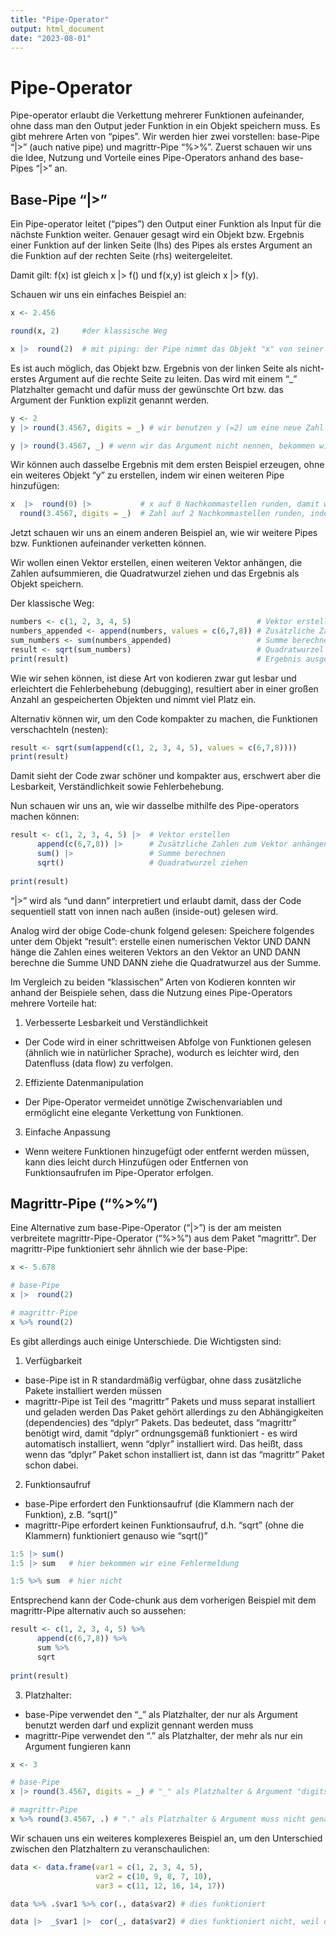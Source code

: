 ```yaml
---
title: "Pipe-Operator"
output: html_document
date: "2023-08-01"
---
```



# Pipe-Operator 

Pipe-operator erlaubt die Verkettung mehrerer Funktionen aufeinander, ohne dass man den Output jeder Funktion in ein Objekt speichern muss. Es gibt mehrere Arten von "pipes". Wir werden hier zwei vorstellen: base-Pipe "|>" (auch native pipe) und magrittr-Pipe "%>%". Zuerst schauen wir uns die Idee, Nutzung und Vorteile eines Pipe-Operators anhand des base-Pipes "|>" an.

## Base-Pipe "|>" 

Ein Pipe-operator leitet ("pipes") den Output einer Funktion als Input für die nächste Funktion weiter. Genauer gesagt wird ein Objekt bzw. Ergebnis einer Funktion auf der linken Seite (lhs) des Pipes als erstes Argument an die Funktion auf der rechten Seite (rhs) weitergeleitet. 

Damit gilt: 
f(x) ist gleich x |> f()  und 
f(x,y) ist gleich x |> f(y). 


Schauen wir uns ein einfaches Beispiel an: 

```r

x <- 2.456

round(x, 2)     #der klassische Weg 

x |>  round(2)  # mit piping: der Pipe nimmt das Objekt "x" von seiner linken Seite und leitet es als erstes Argument in die Funktion "round" auf seiner rechten Seite weiter

```

Es ist auch möglich, das Objekt bzw. Ergebnis von der linken Seite als nicht-erstes Argument auf die rechte Seite zu leiten. Das wird mit einem "_" Platzhalter gemacht und dafür muss der gewünschte Ort bzw. das Argument der Funktion explizit genannt werden.

```r

y <- 2 
y |> round(3.4567, digits = _) # wir benutzen y (=2) um eine neue Zahl auf 2 Nachkommastellen zu runden, indem wir das Argument "digits" explizit nennen

y |> round(3.4567, _) # wenn wir das Argument nicht nennen, bekommen wir eine Fehlermeldung: "Error: pipe placeholder can only be used as a named argument"

```


Wir können auch dasselbe Ergebnis mit dem ersten Beispiel erzeugen, ohne ein weiteres Objekt "y" zu erstellen, indem wir einen weiteren Pipe hinzufügen: 

```r

x  |>  round(0) |>           # x auf 0 Nachkommastellen runden, damit wir eine ganze Zahl bekommen (= 2)
  round(3.4567, digits = _)  # Zahl auf 2 Nachkommastellen runden, indem wir das Argument "digits" explizit nennen

```


Jetzt schauen wir uns an einem anderen Beispiel an, wie wir weitere Pipes bzw. Funktionen aufeinander verketten können. 

Wir wollen einen Vektor erstellen, einen weiteren Vektor anhängen, die Zahlen aufsummieren, die Quadratwurzel ziehen und das Ergebnis als Objekt speichern. 


Der klassische Weg: 

```r

numbers <- c(1, 2, 3, 4, 5)                            # Vektor erstellen  
numbers_appended <- append(numbers, values = c(6,7,8)) # Zusätzliche Zahlen an den Vektor anhängen
sum_numbers <- sum(numbers_appended)                   # Summe berechnen
result <- sqrt(sum_numbers)                            # Quadratwurzel ziehen
print(result)                                          # Ergebnis ausgeben lassen

```

Wie wir sehen können, ist diese Art von kodieren zwar gut lesbar und erleichtert die Fehlerbehebung (debugging), resultiert aber in einer großen Anzahl an gespeicherten Objekten und nimmt viel Platz ein. 

Alternativ können wir, um den Code kompakter zu machen, die Funktionen verschachteln (nesten): 

```r

result <- sqrt(sum(append(c(1, 2, 3, 4, 5), values = c(6,7,8))))
print(result)

```
Damit sieht der Code zwar schöner und kompakter aus, erschwert aber die Lesbarkeit, Verständlichkeit sowie Fehlerbehebung. 


Nun schauen wir uns an, wie wir dasselbe mithilfe des Pipe-operators machen können: 

```r

result <- c(1, 2, 3, 4, 5) |>  # Vektor erstellen 
      append(c(6,7,8)) |>      # Zusätzliche Zahlen zum Vektor anhängen
      sum() |>                 # Summe berechnen
      sqrt()                   # Quadratwurzel ziehen
          
print(result)

```

"|>" wird als "und dann" interpretiert und erlaubt damit, dass der Code sequentiell statt von innen nach außen (inside-out) gelesen wird. 

Analog wird der obige Code-chunk folgend gelesen: Speichere folgendes unter dem Objekt "result": erstelle einen numerischen Vektor UND DANN hänge die Zahlen eines weiteren Vektors an den Vektor an UND DANN berechne die Summe UND DANN ziehe die Quadratwurzel aus der Summe. 

Im Vergleich zu beiden "klassischen" Arten von Kodieren konnten wir anhand der Beispiele sehen, dass die Nutzung eines Pipe-Operators mehrere Vorteile hat:

1) Verbesserte Lesbarkeit und Verständlichkeit
- Der Code wird in einer schrittweisen Abfolge von Funktionen gelesen (ähnlich wie in natürlicher Sprache), wodurch es leichter wird, den Datenfluss (data flow) zu verfolgen.

2) Effiziente Datenmanipulation
- Der Pipe-Operator vermeidet unnötige Zwischenvariablen und ermöglicht eine elegante Verkettung von Funktionen.

3) Einfache Anpassung
- Wenn weitere Funktionen hinzugefügt oder entfernt werden müssen, kann dies leicht durch Hinzufügen oder Entfernen von Funktionsaufrufen im Pipe-Operator erfolgen.


## Magrittr-Pipe ("%>%")

Eine Alternative zum base-Pipe-Operator ("|>") is der am meisten verbreitete magrittr-Pipe-Operator ("%>%") aus dem Paket "magrittr". Der magrittr-Pipe funktioniert sehr ähnlich wie der base-Pipe: 

```r

x <- 5.678

# base-Pipe 
x |>  round(2)

# magrittr-Pipe
x %>% round(2)

```


Es gibt allerdings auch einige Unterschiede. Die Wichtigsten sind:    

1) Verfügbarkeit
- base-Pipe ist in R standardmäßig verfügbar, ohne dass zusätzliche Pakete installiert werden müssen 
- magrittr-Pipe ist Teil des "magrittr" Pakets und muss separat installiert und geladen werden
Das Paket gehört allerdings zu den Abhängigkeiten (dependencies) des "dplyr" Pakets. Das bedeutet, dass "magrittr" benötigt wird, damit "dplyr" ordnungsgemäß funktioniert - es wird automatisch installiert, wenn "dplyr" installiert wird. Das heißt, dass wenn das "dplyr" Paket schon installiert ist, dann ist das "magrittr" Paket schon dabei.

2) Funktionsaufruf
- base-Pipe erfordert den Funktionsaufruf (die Klammern nach der Funktion), z.B. "sqrt()"
- magrittr-Pipe erfordert keinen Funktionsaufruf, d.h. "sqrt" (ohne die Klammern) funktioniert genauso wie "sqrt()"

```r

1:5 |> sum()
1:5 |> sum   # hier bekommen wir eine Fehlermeldung

1:5 %>% sum  # hier nicht 

```

Entsprechend kann der Code-chunk aus dem vorherigen Beispiel mit dem magrittr-Pipe alternativ auch so aussehen: 
```r

result <- c(1, 2, 3, 4, 5) %>%   
      append(c(6,7,8)) %>%      
      sum %>%                 
      sqrt                   
          
print(result)

```


3) Platzhalter:
- base-Pipe verwendet den "_" als Platzhalter, der nur als Argument benutzt werden darf und explizit gennant werden muss
- magrittr-Pipe verwendet den "." als Platzhalter, der mehr als nur ein Argument fungieren kann

```r

x <- 3

# base-Pipe 
x |> round(3.4567, digits = _) # "_" als Platzhalter & Argument "digits" muss genannt werden

# magrittr-Pipe
x %>% round(3.4567, .) # "." als Platzhalter & Argument muss nicht genannt werden

```

Wir schauen uns ein weiteres komplexeres Beispiel an, um den Unterschied zwischen den Platzhaltern zu veranschaulichen: 
```r

data <- data.frame(var1 = c(1, 2, 3, 4, 5),
                   var2 = c(10, 9, 8, 7, 10),
                   var3 = c(11, 12, 16, 14, 17))

data %>% .$var1 %>% cor(., data$var2) # dies funktioniert

data |>  _$var1 |>  cor(_, data$var2) # dies funktioniert nicht, weil der Platzhalter "_" nur als Argument verwendet werden darf und wir bekommen eine Fehlermeldung

```

